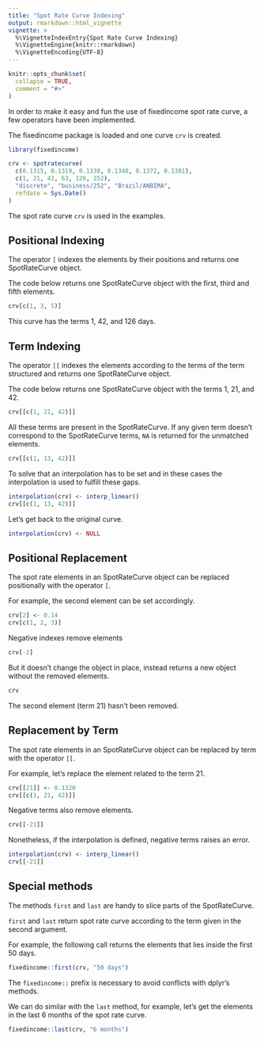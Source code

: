 ```yaml
---
title: "Spot Rate Curve Indexing"
output: rmarkdown::html_vignette
vignette: >
  %\VignetteIndexEntry{Spot Rate Curve Indexing}
  %\VignetteEngine{knitr::rmarkdown}
  %\VignetteEncoding{UTF-8}
---
```


```r
knitr::opts_chunk$set(
  collapse = TRUE,
  comment = "#>"
)
```

In order to make it easy and fun the use of fixedincome spot rate curve, a few operators have been
implemented.

The fixedincome package is loaded and one curve `crv` is created.

```r
library(fixedincome)

crv <- spotratecurve(
  c(0.1315, 0.1319, 0.1338, 0.1348, 0.1372, 0.1381),
  c(1, 21, 42, 63, 126, 252),
  "discrete", "business/252", "Brazil/ANBIMA",
  refdate = Sys.Date()
)
```

The spot rate curve `crv` is used in the examples.

## Positional Indexing

The operator `[` indexes the elements by their positions and returns one SpotRateCurve object.

The code below returns one SpotRateCurve object with the first, third and fifth elements.

```r
crv[c(1, 3, 5)]
```

This curve has the terms 1, 42, and 126 days.

## Term Indexing

The operator `[[` indexes the elements according to the terms of the term structured and returns
one SpotRateCurve object.

The code below returns one SpotRateCurve object with the terms 1, 21, and 42.

```r
crv[[c(1, 21, 42)]]
```

All these terms are present in the SpotRateCurve.
If any given term doesn't correspond to the SpotRateCurve terms, `NA` is returned for the unmatched
elements.

```r
crv[[c(1, 13, 42)]]
```

To solve that an interpolation has to be set and in these cases the interpolation is used to
fulfill these gaps.

```r
interpolation(crv) <- interp_linear()
crv[[c(1, 13, 42)]]
```

Let's get back to the original curve.

```r
interpolation(crv) <- NULL
```

## Positional Replacement

The spot rate elements in an SpotRateCurve object can be replaced positionally with the operator `[`.

For example, the second element can be set accordingly.

```r
crv[2] <- 0.14
crv[c(1, 2, 3)]
```

Negative indexes remove elements

```r
crv[-2]
```

But it doesn't change the object in place, instead returns a new object without the removed
elements.

```r
crv
```

The second element (term 21) hasn't been removed.

## Replacement by Term

The spot rate elements in an SpotRateCurve object can be replaced by term with the operator `[[`.

For example, let's replace the element related to the term 21.

```r
crv[[21]] <- 0.1320
crv[[c(1, 21, 42)]]
```

Negative terms also remove elements.

```r
crv[[-21]]
```

Nonetheless, if the interpolation is defined, negative terms raises an error.

```r
interpolation(crv) <- interp_linear()
crv[[-21]]
```

## Special methods

The methods `first` and `last` are handy to slice parts of the SpotRateCurve.

`first` and `last` return spot rate curve according to the term given in the second argument.

For example, the following call returns the elements that lies inside the first 50 days.

```r
fixedincome::first(crv, "50 days")
```

The `fixedincome::` prefix is necessary to avoid conflicts with dplyr's methods.

We can do similar with the `last` method, for example, let's get the elements in the last 6 months
of the spot rate curve.

```r
fixedincome::last(crv, "6 months")
```
